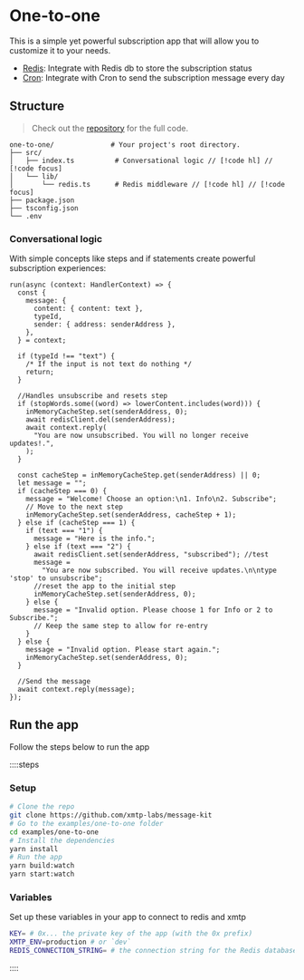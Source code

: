 # One-to-one

This is a simple yet powerful subscription app that will allow you to customize it to your needs.

- [Redis](/use-cases/one-to-one/subscribe): Integrate with Redis db to store the subscription status
- [Cron](/use-cases/one-to-one/broadcast): Integrate with Cron to send the subscription message every day

## Structure

> Check out the [repository](https://github.com/xmtp-labs/message-kit/tree/main/examples/one-to-one) for the full code.

```
one-to-one/              # Your project's root directory.
├── src/
│   ├── index.ts          # Conversational logic // [!code hl] // [!code focus]
│   └── lib/
│       └── redis.ts      # Redis middleware // [!code hl] // [!code focus]
├── package.json
├── tsconfig.json
└── .env
```

### Conversational logic

With simple concepts like steps and if statements create powerful subscription experiences:

```tsx [src/index.ts]
run(async (context: HandlerContext) => {
  const {
    message: {
      content: { content: text },
      typeId,
      sender: { address: senderAddress },
    },
  } = context;

  if (typeId !== "text") {
    /* If the input is not text do nothing */
    return;
  }

  //Handles unsubscribe and resets step
  if (stopWords.some((word) => lowerContent.includes(word))) {
    inMemoryCacheStep.set(senderAddress, 0);
    await redisClient.del(senderAddress);
    await context.reply(
      "You are now unsubscribed. You will no longer receive updates!.",
    );
  }

  const cacheStep = inMemoryCacheStep.get(senderAddress) || 0;
  let message = "";
  if (cacheStep === 0) {
    message = "Welcome! Choose an option:\n1. Info\n2. Subscribe";
    // Move to the next step
    inMemoryCacheStep.set(senderAddress, cacheStep + 1);
  } else if (cacheStep === 1) {
    if (text === "1") {
      message = "Here is the info.";
    } else if (text === "2") {
      await redisClient.set(senderAddress, "subscribed"); //test
      message =
        "You are now subscribed. You will receive updates.\n\ntype 'stop' to unsubscribe";
      //reset the app to the initial step
      inMemoryCacheStep.set(senderAddress, 0);
    } else {
      message = "Invalid option. Please choose 1 for Info or 2 to Subscribe.";
      // Keep the same step to allow for re-entry
    }
  } else {
    message = "Invalid option. Please start again.";
    inMemoryCacheStep.set(senderAddress, 0);
  }

  //Send the message
  await context.reply(message);
});
```

## Run the app

Follow the steps below to run the app

::::steps

### Setup

```bash [cmd]
# Clone the repo
git clone https://github.com/xmtp-labs/message-kit
# Go to the examples/one-to-one folder
cd examples/one-to-one
# Install the dependencies
yarn install
# Run the app
yarn build:watch
yarn start:watch
```

### Variables

Set up these variables in your app to connect to redis and xmtp

```bash [.env]
KEY= # 0x... the private key of the app (with the 0x prefix)
XMTP_ENV=production # or `dev`
REDIS_CONNECTION_STRING= # the connection string for the Redis database
```

::::
